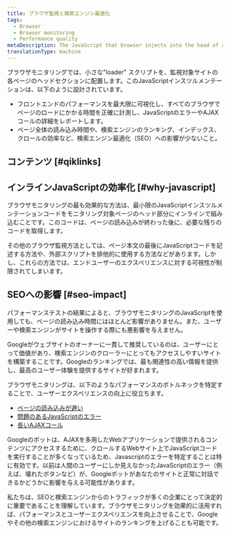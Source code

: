 ```yaml
---
title: ブラウザ監視と検索エンジン最適化
tags:
  - Browser
  - Browser monitoring
  - Performance quality
metaDescription: The JavaScript that browser injects into the head of a monitored page does not negatively affect SEO ranking.
translationType: machine
---
```


ブラウザモニタリングでは、小さな"loader" スクリプトを、監視対象サイトの各ページのヘッドセクションに配置します。このJavaScriptインスツルメンテーションは、以下のように設計されています。

* フロントエンドのパフォーマンスを最大限に可視化し、すべてのブラウザでページのロードにかかる時間を正確に計測し、JavaScriptのエラーやAJAXコールの詳細をレポートします。
* ページ全体の読み込み時間や、検索エンジンのランキング、インデックス、クロールの効率など、検索エンジン最適化（SEO）への影響が少ないこと。

## コンテンツ [#qiklinks]

## インラインJavaScriptの効率化 [#why-javascript]

ブラウザモニタリングの最も効果的な方法は、最小限のJavaScriptインスツルメンテーションコードをモニタリング対象ページのヘッド部分にインラインで組み込むことです。このコードは、ページの読み込みが終わった後に、必要な残りのコードを取得します。

その他のブラウザ監視方法としては、ページ本文の最後にJavaScriptコードを記述する方法や、外部スクリプトを排他的に使用する方法などがあります。しかし、これらの方法では、エンドユーザーのエクスペリエンスに対する可視性が制限されてしまいます。

## SEOへの影響 [#seo-impact]

パフォーマンステストの結果によると、ブラウザモニタリングのJavaScriptを使用しても、ページの読み込み時間にはほとんど影響がありません。また、ユーザーや検索エンジンがサイトを操作する際にも悪影響を与えません。

Googleがウェブサイトのオーナーに一貫して推奨しているのは、ユーザーにとって価値があり、検索エンジンのクローラーにとってもアクセスしやすいサイトを構築することです。Googleのランキングでは、最も関連性の高い情報を提供し、最高のユーザー体験を提供するサイトが好まれます。

ブラウザモニタリングは、以下のようなパフォーマンスのボトルネックを特定することで、ユーザーエクスペリエンスの向上に役立ちます。

* [ページの読み込みが遅い](/docs/browser/new-relic-browser/additional-standard-features/page-views-insights-your-sites-popularity)
* [問題のあるJavaScriptのエラー](/docs/browser/new-relic-browser/dashboard-details/javascript-errors-dashboard)
* [長いAJAXコール](/docs/browser/new-relic-browser/browser-pro-features/ajax-dashboard-identifying-time-consuming-calls)

Googleのボットは、AJAXを多用したWebアプリケーションで提供されるコンテンツにアクセスするために、クロールするWebサイト上でJavaScriptコードを実行することが多くなっているため、Javascriptのエラーを特定することは特に有効です。以前は人間のユーザーにしか見えなかったJavaScriptのエラー（例えば、壊れたボタンなど）が、Googleボットがあなたのサイトと正常に対話できるかどうかに影響を与える可能性があります。

私たちは、SEOと検索エンジンからのトラフィックが多くの企業にとって決定的に重要であることを理解しています。ブラウザモニタリングを効果的に活用すれば、パフォーマンスとユーザーエクスペリエンスを向上させることで、Googleやその他の検索エンジンにおけるサイトのランキングを上げることも可能です。
